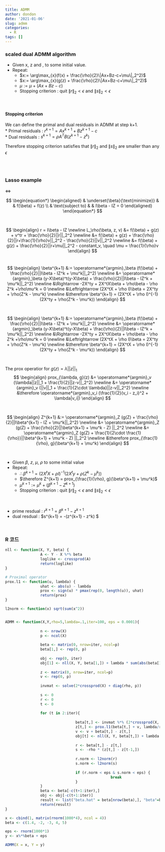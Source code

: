 ```yaml
---
title: ADMM
author: dondon
date: '2021-01-06'
slug: admm
categories:
  - R
tags: []
---
```



### scaled dual ADMM algorithm 

* Given x, z and \mu, \rho to some initial value. 
* Repeat:
    + $x:= \arg\max_{x}(f(x) + \frac{\rho}{2}\|Ax+Bz-c+\mu\|_2^2)$
    + $x:= \arg\max_{x}(g(z) + \frac{\rho}{2}\|Ax+Bz-c+\mu\|_2^2)$
    + $\mu:= \mu + (Ax + Bz - c)$
    + Stopping criterion : quit $\|r\|_2<\epsilon$ and $\|s\|_2<\epsilon$
<br><br><br>

#### Stopping criterion 
We can define the primal and dual residuals in ADMM at step k+1.\
* Primal residuals : $r^{k+1} = Ax^{k+1} + Bz^{k+1} - c$ \
* Dual residuals : $s^{k+1} = \rho A^TB(z^{k+1} - z^k)$ \

Therefore stopping criterion satisfies that $\|r\|_2$ and $\|s\|_2$ are smaller than any $\epsilon$

<br><br>

### Lasso example 

\begin{equation*}
\begin{aligned}
& \underset{\beta}{\text{minimize}}
& & \sum_{i=1}^n (y_i - \beta_0 - x_i^t\beta)^2 + \lambda \sum_{j = 1}^p |\beta_j| \\
\end{aligned}
\end{equation*}

$\Leftrightarrow$

$$
\begin{equation*}
\begin{aligned}
& \underset{\beta}{\text{minimize}}
& & f(\beta) + f(z) \\
& \text{subject to}
& & I\beta - IZ = 0
\end{aligned}
\end{equation*}
$$

\

$$
\begin{align}
r = I\beta - IZ \newline
L_\rho(\beta, z, v) &= f(\beta) + g(z) + v^tr + \frac{\rho}{2}||r||_2^2 \newline
                    &= f(\beta) + g(z) + \frac{\rho}{2}||r+\frac{1}{\rho}v||_2^2 - \frac{\rho}{2}||v||_2^2 \newline
                    &= f(\beta) + g(z) + \frac{\rho}{2}||r+\mu||_2^2 - constant_v, \quad \mu = \frac{1}{\rho}v 
\end{align}
$$
\


$$
\begin{align}
\beta^{k+1} &:= \operatorname*{argmin}_\beta (f(\beta) + \frac{\rho}{2}||I\beta - IZ^k + \mu^k||_2^2) \newline
            &= \operatorname*{argmin}_\beta (y-X\beta)^t(y-X\beta) + \frac{\rho}{2}||I\beta - IZ^k + \mu^k||_2^2) \newline
            &\Rightarrow -2X^ty + 2X^tX\beta + \rho\beta - \rho Z^k +\rho\mu^k = 0 \newline
            &\Leftrightarrow (2X^tX + \rho I)\beta = 2X^ty + \rho(Z^k - \mu^k) \newline
            &\therefore \beta^{k+1} = (2X^tX + \rho I)^{-1}(2X^ty + \rho(Z^k - \mu^k))
\end{align}
$$


\


$$
\begin{align}
\beta^{k+1} &:= \operatorname*{argmin}_\beta (f(\beta) + \frac{\rho}{2}||I\beta - IZ^k + \mu^k||_2^2) \newline
            &= \operatorname*{argmin}_\beta (y-X\beta)^t(y-X\beta) + \frac{\rho}{2}||I\beta - IZ^k + \mu^k||_2^2) \newline
            &\Rightarrow -2X^ty + 2X^tX\beta + \rho\beta - \rho Z^k +\rho\mu^k = 0 \newline
            &\Leftrightarrow (2X^tX + \rho I)\beta = 2X^ty + \rho(Z^k - \mu^k) \newline
            &\therefore \beta^{k+1} = (2X^tX + \rho I)^{-1}(2X^ty + \rho(Z^k - \mu^k))
\end{align}
$$

\


The prox operatior for $g(z) = \lambda||z||_1$
$$
\begin{align}
prox_{\lambda, g}(z) &= \operatorname*{argmin}_v (\lambda||z||_1 + \frac{1}{2}||z-v||_2^2) \newline
                     &= \operatorname*{argmin}_v (||v||_1 + \frac{1}{2\cdot \lambda}||z-v||_2^2) \newline
                     &\therefore \operatorname*{argmin}_v_i (\frac{1}{2}(v_i - z_i)^2 + \lambda|v_i|) 
\end{align}
$$



\
 




$$
\begin{align}
Z^{k+1} &:= \operatorname*{argmin}_Z (g(Z) + \frac{\rho}{2}||I\beta^{k+1} - IZ + \mu^k||_2^2) \newline
            &= \operatorname*{argmin}_Z (g(Z) + \frac{\rho}{2}||\beta^{k+1} + \mu^k - Z) ||_2^2 \newline
            &= \operatorname*{argmin}_Z (g(Z) + \frac{1}{2\cdot \frac{1}{\rho}}||\beta^{k+1} + \mu^k - Z) ||_2^2 \newline
            &\therefore prox_{\frac{1}{\rho}, g}(\beta^{k+1} + \mu^k)
\end{align}
$$

\


* Given $\beta$, $z$, $\mu$, $\rho$ to some initial value 
* Repeat:
    + $\therefore \beta^{k+1} = (2X^tX + \rho I)^{-1}(2X^ty + \rho(Z^k - \mu^k))$
    + $\therefore Z^{k+1} = prox_{\frac{1}{\rho}, g}(\beta^{k+1} + \mu^k)$
    + $\mu^{k+1}:= \mu^k + (\beta^{k+1} - Z^{k+1})$
    + Stopping criterion : quit $\|r\|_2<\epsilon$ and $\|s\|_2<\epsilon$

<br>

* prime resdual : $r^{k+1} = \beta^{k+1} - z^{k+1}$
* dual resdual : $s^{k+1} = -\rho (z^{k+1} - z^k) $



\


### R 코드 

```r
nll <- function(X, Y, beta) {
                A <- Y - X %*% beta
                loglike <- crossprod(A)
                return(loglike)
}

# Proximal operator
prox.l1 <- function(u, lambda) {
                uhat <- abs(u) - lambda
                prox <- sign(u) * pmax(rep(0, length(u)), uhat)
                return(prox)
}

l2norm <- function(x) sqrt(sum(x^2))


ADMM <- function(X,Y,rho=5,lambda=.1,iter=100, eps = 0.0001){
                
                n <- nrow(X)
                p <- ncol(X)
                
                beta <- matrix(0, nrow=iter, ncol=p) 
                beta[1,] <- rep(0, p)
                
                obj <- rep(0, iter)
                obj[1] <- nll(X, Y, beta[1,]) + lambda * sum(abs(beta[1,]))
                
                z <- matrix(0, nrow=iter, ncol=p)
                v <- rep(0, p)     
                
                invmat <- solve(2*crossprod(X) + diag(rho, p))
                
                s <- 0    
                r <- 0    
                t <- 0
                
                for (t in 2:iter){
                                
                                beta[t,] <- invmat %*% (2*crossprod(X, Y) + rho * (z[t-1,]-v))
                                z[t,] <- prox.l1(beta[t,] + v, lambda/rho)
                                v <- v + beta[t,] - z[t,]
                                obj[t] <- nll(X, Y, beta[t,]) + lambda * sum(abs(beta[t,]))
                                
                                r <- beta[t,] - z[t,]
                                s <- -rho * (z[t,] - z[t-1,])
                                
                                r.norm <- l2norm(r)
                                s.norm <- l2norm(s)
                                
                                if (r.norm < eps & s.norm < eps) {
                                                break
                                }
                }
                beta <- beta[-c(t+1:iter),]
                obj <- obj[-c(t+1:iter)]
                result <- list("beta.hat" = beta[nrow(beta),], "beta"=beta, "objective"=obj, "iter"=t)
                return(result)
}

x <- cbind(1, matrix(rnorm(1000*4), ncol = 4))
beta <- c(1.4, -2, -3, 4, 5)

eps <- rnorm(1000*1)　
y <- x%*%beta + eps 

ADMM(X = x, Y = y)
```



